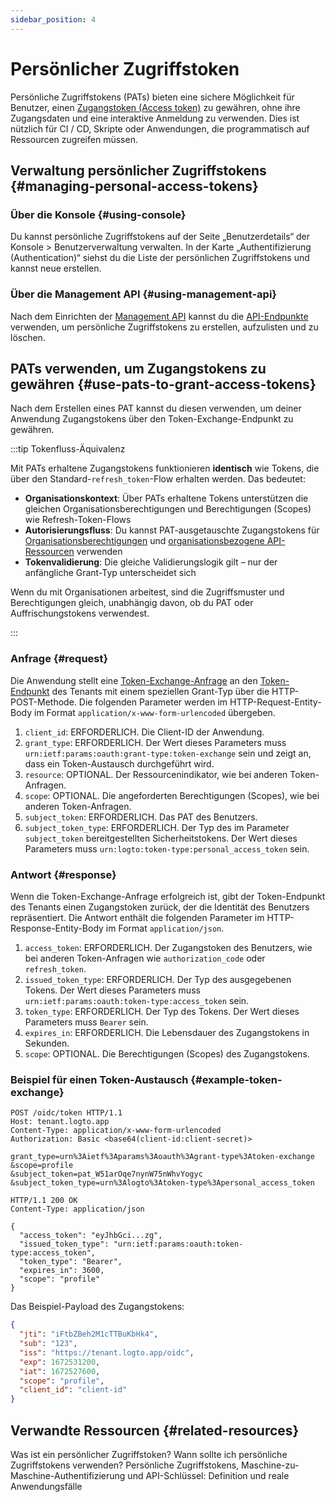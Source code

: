 ```yaml
---
sidebar_position: 4
---
```


# Persönlicher Zugriffstoken

Persönliche Zugriffstokens (PATs) bieten eine sichere Möglichkeit für Benutzer, einen [Zugangstoken (Access token)](https://auth.wiki/access-token) zu gewähren, ohne ihre Zugangsdaten und eine interaktive Anmeldung zu verwenden. Dies ist nützlich für CI / CD, Skripte oder Anwendungen, die programmatisch auf Ressourcen zugreifen müssen.

## Verwaltung persönlicher Zugriffstokens \{#managing-personal-access-tokens}

### Über die Konsole \{#using-console}

Du kannst persönliche Zugriffstokens auf der Seite „Benutzerdetails“ der <CloudLink to="/users">Konsole > Benutzerverwaltung</CloudLink> verwalten. In der Karte „Authentifizierung (Authentication)“ siehst du die Liste der persönlichen Zugriffstokens und kannst neue erstellen.

### Über die Management API \{#using-management-api}

Nach dem Einrichten der [Management API](/integrate-logto/interact-with-management-api/) kannst du die [API-Endpunkte](https://openapi.logto.io/operation/operation-listuserpersonalaccesstokens) verwenden, um persönliche Zugriffstokens zu erstellen, aufzulisten und zu löschen.

## PATs verwenden, um Zugangstokens zu gewähren \{#use-pats-to-grant-access-tokens}

Nach dem Erstellen eines PAT kannst du diesen verwenden, um deiner Anwendung Zugangstokens über den Token-Exchange-Endpunkt zu gewähren.

:::tip Tokenfluss-Äquivalenz

Mit PATs erhaltene Zugangstokens funktionieren **identisch** wie Tokens, die über den Standard-`refresh_token`-Flow erhalten werden. Das bedeutet:

- **Organisationskontext**: Über PATs erhaltene Tokens unterstützen die gleichen Organisationsberechtigungen und Berechtigungen (Scopes) wie Refresh-Token-Flows
- **Autorisierungsfluss**: Du kannst PAT-ausgetauschte Zugangstokens für [Organisationsberechtigungen](/authorization/organization-permissions) und [organisationsbezogene API-Ressourcen](/authorization/organization-level-api-resources) verwenden
- **Tokenvalidierung**: Die gleiche Validierungslogik gilt – nur der anfängliche Grant-Typ unterscheidet sich

Wenn du mit Organisationen arbeitest, sind die Zugriffsmuster und Berechtigungen gleich, unabhängig davon, ob du PAT oder Auffrischungstokens verwendest.

:::

### Anfrage \{#request}

Die Anwendung stellt eine [Token-Exchange-Anfrage](https://auth.wiki/authorization-code-flow#token-exchange-request) an den [Token-Endpunkt](/integrate-logto/application-data-structure#token-endpoint) des Tenants mit einem speziellen Grant-Typ über die HTTP-POST-Methode. Die folgenden Parameter werden im HTTP-Request-Entity-Body im Format `application/x-www-form-urlencoded` übergeben.

1. `client_id`: ERFORDERLICH. Die Client-ID der Anwendung.
2. `grant_type`: ERFORDERLICH. Der Wert dieses Parameters muss `urn:ietf:params:oauth:grant-type:token-exchange` sein und zeigt an, dass ein Token-Austausch durchgeführt wird.
3. `resource`: OPTIONAL. Der Ressourcenindikator, wie bei anderen Token-Anfragen.
4. `scope`: OPTIONAL. Die angeforderten Berechtigungen (Scopes), wie bei anderen Token-Anfragen.
5. `subject_token`: ERFORDERLICH. Das PAT des Benutzers.
6. `subject_token_type`: ERFORDERLICH. Der Typ des im Parameter `subject_token` bereitgestellten Sicherheitstokens. Der Wert dieses Parameters muss `urn:logto:token-type:personal_access_token` sein.

### Antwort \{#response}

Wenn die Token-Exchange-Anfrage erfolgreich ist, gibt der Token-Endpunkt des Tenants einen Zugangstoken zurück, der die Identität des Benutzers repräsentiert. Die Antwort enthält die folgenden Parameter im HTTP-Response-Entity-Body im Format `application/json`.

1. `access_token`: ERFORDERLICH. Der Zugangstoken des Benutzers, wie bei anderen Token-Anfragen wie `authorization_code` oder `refresh_token`.
2. `issued_token_type`: ERFORDERLICH. Der Typ des ausgegebenen Tokens. Der Wert dieses Parameters muss `urn:ietf:params:oauth:token-type:access_token` sein.
3. `token_type`: ERFORDERLICH. Der Typ des Tokens. Der Wert dieses Parameters muss `Bearer` sein.
4. `expires_in`: ERFORDERLICH. Die Lebensdauer des Zugangstokens in Sekunden.
5. `scope`: OPTIONAL. Die Berechtigungen (Scopes) des Zugangstokens.

### Beispiel für einen Token-Austausch \{#example-token-exchange}

```
POST /oidc/token HTTP/1.1
Host: tenant.logto.app
Content-Type: application/x-www-form-urlencoded
Authorization: Basic <base64(client-id:client-secret)>

grant_type=urn%3Aietf%3Aparams%3Aoauth%3Agrant-type%3Atoken-exchange
&scope=profile
&subject_token=pat_W51arOqe7nynW75nWhvYogyc
&subject_token_type=urn%3Alogto%3Atoken-type%3Apersonal_access_token
```

```
HTTP/1.1 200 OK
Content-Type: application/json

{
  "access_token": "eyJhbGci...zg",
  "issued_token_type": "urn:ietf:params:oauth:token-type:access_token",
  "token_type": "Bearer",
  "expires_in": 3600,
  "scope": "profile"
}
```

Das Beispiel-Payload des Zugangstokens:

```json
{
  "jti": "iFtbZBeh2M1cTTBuKbHk4",
  "sub": "123",
  "iss": "https://tenant.logto.app/oidc",
  "exp": 1672531200,
  "iat": 1672527600,
  "scope": "profile",
  "client_id": "client-id"
}
```

## Verwandte Ressourcen \{#related-resources}

<Url href="https://blog.logto.io/api-authentication-with-personal-access-token">
  Was ist ein persönlicher Zugriffstoken? Wann sollte ich persönliche Zugriffstokens verwenden?
</Url>

<Url href="https://blog.logto.io/pat-and-api-keys">
  Persönliche Zugriffstokens, Maschine-zu-Maschine-Authentifizierung und API-Schlüssel: Definition
  und reale Anwendungsfälle
</Url>
